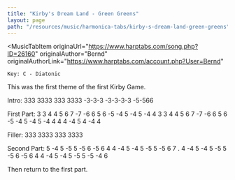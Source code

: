 ```yaml
---
title: "Kirby's Dream Land - Green Greens"
layout: page
path: "/resources/music/harmonica-tabs/kirby-s-dream-land-green-greens"
---
```


<MusicTabItem
  originaUrl="https://www.harptabs.com/song.php?ID=26160"
  originalAuthor="Bernd"
  originalAuthorLink="https://www.harptabs.com/account.php?User=Bernd"
>

    Key: C - Diatonic


This was the first theme of the first Kirby Game.

Intro:
333 3333   333 3333   -3-3-3 -3-3-3-3   -5-566

First Part:
  3 3 4   4 5 6 7 -7 -6 6   5 6 -5   -4 5 -4   5 -4 4
  3 3 4   4 5 6 7 -7 -6 6   5 6 -5   -4 5 -4   5 -4 4
  4 4 -4 5   4 -4 4

Filler:  333 3333    333 3333

Second Part:
  5 -4 5 -5   5 -5 6   -5 6 4   4 -4 5   -4 5 -5   5 -5 6 7
  .  4 -4 5   -4 5 -5   5 -5 6   -5 6 4   4 -4 5   -4 5 -5   5 -5 -4 6


Then return to the first part.

</MusicTabItem>
